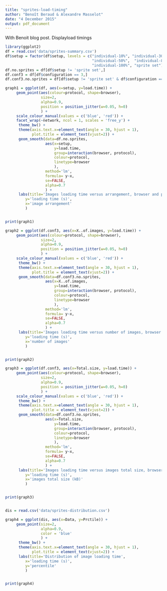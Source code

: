 ```yaml
---
title: "sprites-load-timing"
author: "Benoît Beraud & Alexandre Masselot"
date: "4 December 2015"
output: pdf_document
---
```


With Benoit blog post. Displayload timings

```r
library(ggplot2)
df = read.csv('data/sprites-summary.csv')
df$setup = factor(df$setup, levels = c("individual-10%", "individual-30%",
                                       "individual-50%",  "individual-80%",
                                       "individual-100%", "sprite set"))
df.no.sprites = df[df$setup != 'sprite set',]
df.conf3 = df[df$configuration == 3,]
df.conf3.no.sprites = df[df$setup != 'sprite set' & df$configuration == 3,]

graph1 = ggplot(df, aes(x=setup, y=load.time)) +
     geom_point(aes(colour=protocol, shape=browser),
                size=2,
                alpha=0.9,
                position = position_jitter(w=0.05, h=0)
                ) +
     scale_colour_manual(values = c('blue', 'red')) +
     facet_wrap(~network, ncol = 1, scales = 'free_y') +
      theme_bw() +
      theme(axis.text.x=element_text(angle = 30, hjust = 1),
            plot.title = element_text(vjust=2)) +
      geom_smooth(data=df.no.sprites,
                  aes(x=setup,
                      y=load.time,
                      group=interaction(browser, protocol),
                      colour=protocol,
                      linetype=browser
                      ),
                  method='lm',
                  formula= y~x,
                  se=FALSE,
                  alpha=0.7
                  ) +
      labs(title='Images loading time versus arrangement, browser and protocol',
         y='loading time (s)',
         x='image arrangement'
         ) 


print(graph1)

```

```r
graph2 = ggplot(df.conf3, aes(x=X..of.images, y=load.time)) +
     geom_point(aes(colour=protocol, shape=browser),
                size=2,
                alpha=0.9,
                position = position_jitter(w=0.05, h=0)
                ) +
     scale_colour_manual(values = c('blue', 'red')) +
      theme_bw() +
      theme(axis.text.x=element_text(angle = 30, hjust = 1),
            plot.title = element_text(vjust=2)) +
      geom_smooth(data=df.conf3.no.sprites,
                  aes(x=X..of.images,
                      y=load.time,
                      group=interaction(browser, protocol),
                      colour=protocol,
                      linetype=browser
                      ),
                  method='lm',
                  formula= y~x,
                  se=FALSE,
                  alpha=0.7
                  ) +
      labs(title='Images loading time versus number of images, browser and protocol',
         y='loading time (s)',
         x='number of images'
         ) 


print(graph2)

```

```r
graph3 = ggplot(df.conf3, aes(x=Total.size, y=load.time)) +
     geom_point(aes(colour=protocol, shape=browser),
                size=2,
                alpha=0.9,
                position = position_jitter(w=0.05, h=0)
                ) +
     scale_colour_manual(values = c('blue', 'red')) +
      theme_bw() +
      theme(axis.text.x=element_text(angle = 30, hjust = 1),
            plot.title = element_text(vjust=2)) +
      geom_smooth(data=df.conf3.no.sprites,
                  aes(x=Total.size,
                      y=load.time,
                      group=interaction(browser, protocol),
                      colour=protocol,
                      linetype=browser
                      ),
                  method='lm',
                  formula= y~x,
                  se=FALSE,
                  alpha=0.7
                  ) +
      labs(title='Images loading time versus images total size, browser and protocol',
         y='loading time (s)',
         x='images total size (kB)'
         ) 


print(graph3)


dis = read.csv('data/sprites-distribution.csv')


```

```r
graph4 = ggplot(dis, aes(x=Data, y=Prctile)) +
     geom_point(size=2,
                alpha=0.9,
                color = 'blue'
                ) +
      theme_bw() +
      theme(axis.text.x=element_text(angle = 30, hjust = 1),
            plot.title = element_text(vjust=2)) +
      labs(title='Distribution of image loading time',
         x='loading time (s)',
         y='percentile'
         ) 


print(graph4)

```



